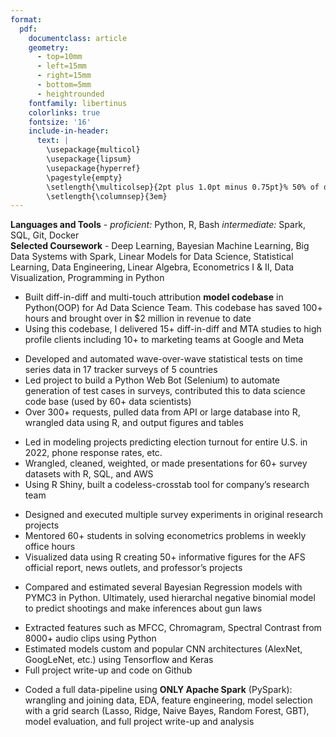 ```yaml
---
format: 
  pdf: 
    documentclass: article
    geometry:
      - top=10mm
      - left=15mm
      - right=15mm
      - bottom=5mm
      - heightrounded
    fontfamily: libertinus
    colorlinks: true
    fontsize: '16'
    include-in-header: 
      text: |
        \usepackage{multicol}
        \usepackage{lipsum}
        \usepackage{hyperref}
        \pagestyle{empty}
        \setlength{\multicolsep}{2pt plus 1.0pt minus 0.75pt}% 50% of original values
        \setlength{\columnsep}{3em}
---
```

<!-- TITLE -->
\begin{huge}\begin{center}{\bf ALEX BASS}\end{center}\end{huge}

<!-- CONTACT INFO -->
\begin{center}acbass49@gmail.com ∙ \href{https://alexbass.me/blog.html#category=Project}{Portfolio} ∙ \href{https://github.com/acbass49}{Github} ∙ \href{https://www.linkedin.com/in/alex-bass-4a7465161/}{LinkedIn}
\end{center}
\vspace{15pt}

<!-- EDUCATION: 1ST BULLET -->
\begin{large}
  {\bf EDUCATION}
  \vspace{3pt}
  \hrule
  \begin{multicols}{2}
    \begin{flushleft}{\bf University of Virgina}\end{flushleft}
    \begin{flushright}Charlottesville, VA\end{flushright}
  \end{multicols}
  \vspace{-0.17cm}
  \begin{multicols}{2}
    \begin{flushleft}Master of Science: Data Science\end{flushleft}
  \end{multicols}
  \vspace{-0.25cm}
  \textit{Capstone Sponsored by \href{https://archive.org/}{The Internet Archive}: Wikipedia NLP Link Matching Algorithm}
\end{large}

\vspace{0.2cm}

<!-- EDUCATION: 2ND BULLET -->
\begin{large}
  \begin{multicols}{2}
    \begin{flushleft}{\bf Brigham Young University}\end{flushleft}
    \begin{flushright}Provo, UT\end{flushright}
  \end{multicols}
  \vspace{-0.17cm}
  \begin{multicols}{2}
    \begin{flushleft}Bachelor of Arts: Political Science\end{flushleft}
  \end{multicols}
  \vspace{-0.25cm}
  \textit{Capstone: Political Message Detection and Likeability in Films(n=1000 panel survey)}
\end{large}
\vspace{3pt}

<!-- SKILLS -->
\begin{large}{\bf SKILLS}
  \vspace{3pt}
  \hrule
\end{large}
\vspace{-0.16cm}
**Languages and Tools** - *proficient:* Python, R, Bash *intermediate:* Spark, SQL, Git, Docker  
**Selected Coursework** - Deep Learning, Bayesian Machine Learning, Big Data Systems with Spark, Linear Models for Data Science, Statistical Learning, Data Engineering, Linear Algebra, Econometrics I & II, Data Visualization, Programming in Python

<!-- EXPERIENCE : 1ST BULLET-->
\begin{large}{\bf EXPERIENCE}
  \vspace{3pt}
  \hrule
  \begin{multicols}{2}
    \begin{flushleft}{\bf \href{https://www.dynata.com/}{Dynata}}\end{flushleft}
    \begin{flushright}Aug 2022-Present\end{flushright}
  \end{multicols}
  \vspace{-0.17cm}
  \begin{multicols}{2}
    \begin{flushleft}\textit{Data Scientist, Ad Solutions}\end{flushleft}
    \begin{flushright}Herndon, VA\end{flushright}\end
  {multicols}
\end{large}
\vspace{-0.16cm}
* Built diff-in-diff and multi-touch attribution **model codebase** in Python(OOP) for Ad Data Science Team. This codebase has saved 100+ hours and brought over in $2 million in revenue to date
* Using this codebase, I delivered 15+ diff-in-diff and MTA studies to high profile clients including 10+ to marketing teams at Google and Meta

\vspace{7pt}

<!-- EXPERIENCE : 2ND BULLET -->
\begin{large}
  \begin{multicols}{2}
    \begin{flushleft}{\bf \href{https://morningconsult.com/}{Morning Consult}}\end{flushleft}
    \begin{flushright}Nov 2021-Aug 2022\end{flushright}
  \end{multicols}
  \vspace{-0.17cm}
  \begin{multicols}{2}
    \begin{flushleft}\textit{Senior Data Analyst}\end
    {flushleft}\begin{flushright}Washington, D.C.\end
    {flushright}
  \end{multicols}
\end{large}
\vspace{-0.16cm}
* Developed and automated wave-over-wave statistical tests on time series data in 17 tracker surveys of 5 countries
* Led project to build a Python Web Bot (Selenium) to automate generation of test cases in surveys, contributed this to data science code base (used by 60+ data scientists)
* Over 300+ requests, pulled data from API or large database into R, wrangled data using R, and output figures and tables

\vspace{7pt}

<!-- EXPERIENCE : 3RD BULLET -->
\begin{large}
  \begin{multicols}{2}
    \begin{flushleft}{\bf \href{https://echeloninsights.com/}{Echelon Insights}}\end{flushleft}
    \begin{flushright}April 2020-Nov 2021\end{flushright}
  \end{multicols}
  \vspace{-0.17cm}
  \begin{multicols}{2}
    \begin{flushleft}\textit{Research Analyst}\end{flushleft}
    \begin{flushright}Alexandria, VA\end{flushright}
  \end{multicols}
\end{large}
\vspace{-0.16cm}
* Led in modeling projects predicting election turnout for entire U.S. in 2022, phone response rates, etc.
* Wrangled, cleaned, weighted, or made presentations for 60+ survey datasets with R, SQL, and AWS
* Using R Shiny, built a codeless-crosstab tool for company’s research team

\vspace{7pt}

<!-- EXPERIENCE : 4TH BULLET -->
\begin{large}
  \begin{multicols}{2}
    \begin{flushleft}{\bf \href{http://csed.byu.edu/}{Center for Elections and Democracy}}\end{flushleft}
    \begin{flushright}Dec 2018-April 2020\end{flushright}
  \end{multicols}
  \vspace{-0.17cm}
  \begin{multicols}{2}
    \begin{flushleft}\textit{Undergraduate Research Fellow}\end{flushleft}
    \begin{flushright}Provo, UT\end{flushright}
  \end{multicols}
\end{large}
\vspace{-0.16cm}
* Designed and executed multiple survey experiments in original research projects
* Mentored 60+ students in solving econometrics problems in weekly office hours
* Visualized data using R creating 50+ informative figures for the AFS official report, news outlets, and professor’s projects

\vspace{7pt}

<!-- PERSONAL PROJECTS : 1ST BULLET -->
\begin{large}
{\bf PERSONAL PORTFOLIO PROJECTS}
  \vspace{3pt}
  \hrule
  \begin{multicols}{2}
    \begin{flushleft}\textit{\href{https://alexbass.me/posts/bayesian_county/}{Bayesian County-Level School Shooting Analysis}}\end{flushleft}
    \begin{flushright}August 2022\end{flushright}
  \end{multicols}
  \vspace{-0.17cm}
\end{large}
* Compared and estimated several Bayesian Regression models with PYMC3 in Python. Ultimately, used hierarchal negative binomial model to predict shootings and make inferences about gun laws

\vspace{7pt}

<!-- PERSONAL PROJECTS : 2ND BULLET -->
\begin{large}
  \begin{multicols}{2}
    \begin{flushleft}\textit{\href{https://github.com/acbass49/urban_audio_classification}{CNN Classification of Urban Sounds}}\end{flushleft}
    \begin{flushright}December 2022\end{flushright}
  \end{multicols}
  \vspace{-0.17cm}
\end{large}
* Extracted features such as MFCC, Chromagram, Spectral Contrast from 8000+ audio clips using Python
* Estimated models custom and popular CNN architectures (AlexNet, GoogLeNet, etc.) using Tensorflow and Keras
* Full project write-up and code on Github

\vspace{7pt}

<!-- PERSONAL PROJECTS : 3RD BULLET -->
\begin{large}
  \begin{multicols}{2}
    \begin{flushleft}\textit{\href{https://github.com/acbass49/predicting_bookings}{Predicting AirBnB Bookings with Apache Spark}}\end{flushleft}
    \begin{flushright}December 2022\end{flushright}
  \end{multicols}
  \vspace{-0.17cm}
\end{large}
* Coded a full data-pipeline using **ONLY Apache Spark** (PySpark): wrangling and joining data, EDA, feature engineering, model selection with a grid search (Lasso, Ridge, Naive Bayes, Random Forest, GBT), model evaluation, and full project write-up and analysis
